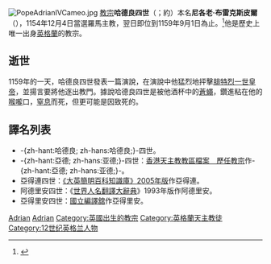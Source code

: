 {{Multiple issues|
{{Refimprove|time=2019-11-04T11:05:11+00:00}}
{{Expand language|en|time=2019-11-04T11:05:11+00:00}}
}}
{{noteTA
|T=zh-hant:哈德良四世; zh-hans:哈德良四世; zh-hk:亞德四世;
|1=zh-hant:哈德良; zh-hans:哈德良; zh-hk:亞德;
|2=zh-hant:尼各老一世; zh-hans:尼各老一世; zh-hk:尼各老一世; zh-tw:尼閣一世;
|3=zh-hant:亞納大削; zh-hans:亚纳大削; zh-hk:達西;
}}
{{Infobox Christian leader
|type = Pope
|honorific-prefix = 教宗
|name=哈德良四世<br>Hadrinaus PP. IV
|image=[[File:Pope_Adrian_IV.jpg|250px]]
|title = [[羅馬主教|羅馬主教]]
|birth_name={{lang|en|Nicholas Breakspear}}
|elected=1154年12月4日
|term_start=1154年12月5日
|term_end=1159年9月1日
|predecessor=[[教宗亞納大削四世|教宗亞納大削四世]]
|successor=[[教宗亞歷山大三世|教宗亞歷山大三世]]
|birth_date=約1100年
|birth_place= [[英格蘭|英格蘭]][[赫特福德郡|赫特福德]] 
|death_date={{Death date and age|1159|9|1|1100}}
|death_place=[[教宗國|教宗國]][[阿納尼|阿納尼]]
|other=亞德
}}

[[File:PopeAdrianIVCameo.jpg|thumb]]
[[教宗|教宗]]'''哈德良四世'''（{{lang-la|Hadrianus PP. IV}}；約{{bd|1100年||1159年|9月1日|catIdx=A}}）本名'''尼各老·布雷克斯皮爾'''（{{lang|en|Nicholas Breakspear}}），1154年12月4日當選羅馬主教，翌日即位到1159年9月1日為止。<ref>{{cite web |title=Pontiffs |url=https://w2.vatican.va/content/vatican/en/holy-father.index.html |publisher=Holy See |accessdate=2019-09-09 |archiveurl=https://web.archive.org/web/20190909162143/https://w2.vatican.va/content/vatican/en/holy-father.index.html |archivedate=2019-09-09 |language=en |dead-url=no }}</ref>他是歷史上唯一出身[[英格蘭|英格蘭]]的教宗。

== 逝世 ==
1159年的一天，哈德良四世發表一篇演說，在演說中他猛烈地抨擊[[腓特烈一世_(神聖羅馬帝國)|腓特烈一世]][[皇帝|皇帝]]，並揚言要將他逐出教門。據說哈德良四世是被他酒杯中的[[蒼蠅|蒼蠅]]，鑽進粘在他的[[喉嚨|喉嚨]]口，[[窒息|窒息]]而死，但更可能是因{{link-en|扁桃體週膿腫|Peritonsillar abscess}}致死的。

== 譯名列表 ==
* -{zh-hant:哈德良; zh-hans:哈德良;}-四世。
* -{zh-hant:亞德; zh-hans:亚德;}-四世：[https://web.archive.org/web/20051023073732/http://archives.catholic.org.hk/popes/index.htm 香港天主教教區檔案　歷任教宗]作-{zh-hant:亞德; zh-hans:亚德;}-。
* 亞得連四世：[http://wordpedia.britannica.com/concise/quicksearch.aspx?keyword=adrian&mode=3 《大英簡明百科知識庫》2005年版]{{dead link|date=十一月 2017 |bot=InternetArchiveBot }}作亞得連。
* 阿德里安四世：《[[世界人名翻譯大辭典|世界人名翻譯大辭典]]》1993年版作阿德里安。
* 亞得里安四世：[http://www.nict.gov.tw/tc/dic/search.php?p=1&ps=10&w1=adrian&w2=&w3=&c1=&c2=c2&l=&u=&pr=&r=&o=1&pri=undefined 國立編譯舘]{{dead link|date=十一月 2017 |bot=InternetArchiveBot }}作亞得里安。
<!--- 在此等來源未證實正確之前，請不要將以下譯名放進條目内。
*[[艾德里安四世|艾德里安四世]]
--->

{{教宗|[[亞納大削四世|亞納大削四世]]|[[亞歷山大三世_(教宗)|亞歷山大三世]]|1154年12月5日－1159年9月1日}}
{{Popes}}

{{Authority control}}
[[Category:阿伯茨兰利人|Adrian]]
[[Category:教宗|Adrian]]
[[Category:英國出生的教宗|Category:英國出生的教宗]]
[[Category:英格蘭天主教徒|Category:英格蘭天主教徒]]
[[Category:12世纪英格兰人物|Category:12世纪英格兰人物]]